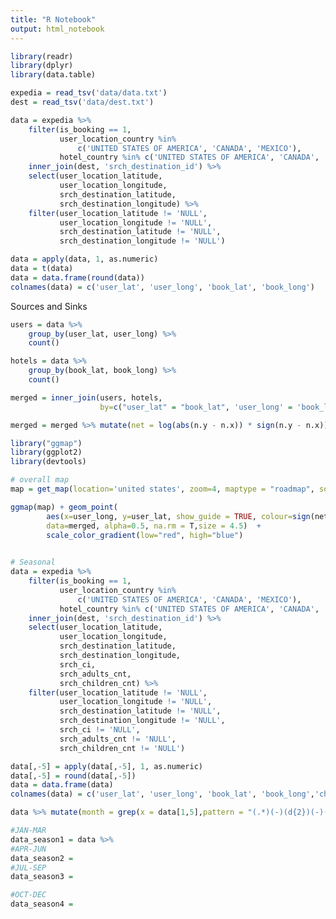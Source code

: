 ---
title: "R Notebook"
output: html_notebook
---

```{r, warning=FALSE, message=FALSE}
library(readr)
library(dplyr)
library(data.table)
```
 
```{r}
expedia = read_tsv('data/data.txt')
dest = read_tsv('data/dest.txt')
```


```{r}
data = expedia %>% 
    filter(is_booking == 1, 
           user_location_country %in% 
               c('UNITED STATES OF AMERICA', 'CANADA', 'MEXICO'),
           hotel_country %in% c('UNITED STATES OF AMERICA', 'CANADA', 'MEXICO')) %>%
    inner_join(dest, 'srch_destination_id') %>%
    select(user_location_latitude, 
           user_location_longitude, 
           srch_destination_latitude, 
           srch_destination_longitude) %>%
    filter(user_location_latitude != 'NULL', 
           user_location_longitude != 'NULL',
           srch_destination_latitude != 'NULL',
           srch_destination_longitude != 'NULL')

data = apply(data, 1, as.numeric)
data = t(data)
data = data.frame(round(data))
colnames(data) = c('user_lat', 'user_long', 'book_lat', 'book_long')
```

Sources and Sinks

```{r}
users = data %>% 
    group_by(user_lat, user_long) %>%
    count()

hotels = data %>% 
    group_by(book_lat, book_long) %>%
    count()
```

```{r}
merged = inner_join(users, hotels, 
                    by=c("user_lat" = "book_lat", 'user_long' = 'book_long'))
```

```{r}
merged = merged %>% mutate(net = log(abs(n.y - n.x)) * sign(n.y - n.x))
```

```{r}
library("ggmap")
library(ggplot2)
library(devtools)
```




```{r}
# overall map
map = get_map(location='united states', zoom=4, maptype = "roadmap", source='google',color='color')

ggmap(map) + geom_point(
        aes(x=user_long, y=user_lat, show_guide = TRUE, colour=sign(net)), 
        data=merged, alpha=0.5, na.rm = T,size = 4.5)  + 
        scale_color_gradient(low="red", high="blue")
  


```

```{r}
# Seasonal
data = expedia %>% 
    filter(is_booking == 1, 
           user_location_country %in% 
               c('UNITED STATES OF AMERICA', 'CANADA', 'MEXICO'),
           hotel_country %in% c('UNITED STATES OF AMERICA', 'CANADA', 'MEXICO')) %>%
    inner_join(dest, 'srch_destination_id') %>%
    select(user_location_latitude, 
           user_location_longitude, 
           srch_destination_latitude, 
           srch_destination_longitude,
           srch_ci,
           srch_adults_cnt,
           srch_children_cnt) %>%
    filter(user_location_latitude != 'NULL', 
           user_location_longitude != 'NULL',
           srch_destination_latitude != 'NULL',
           srch_destination_longitude != 'NULL',
           srch_ci != 'NULL',
           srch_adults_cnt != 'NULL',
           srch_children_cnt != 'NULL')

data[,-5] = apply(data[,-5], 1, as.numeric)
data[,-5] = round(data[,-5])
data = data.frame(data)
colnames(data) = c('user_lat', 'user_long', 'book_lat', 'book_long','check_in_date','num_adt','num_chd')

data %>% mutate(month = grep(x = data[1,5],pattern = "(.*)(-)(d{2})(-)(.*)","\\3",value = TRUE))

```


```{r}
#JAN-MAR
data_season1 = data %>% 
#APR-JUN
data_season2 = 
#JUL-SEP
data_season3 = 

#OCT-DEC
data_season4 = 
````
